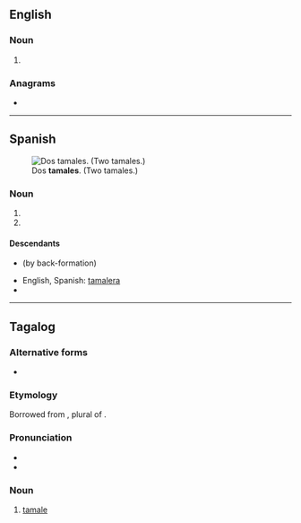 ==English==

===Noun===
{{head|en|noun form}}

# {{plural of|en|tamale}}

===Anagrams===
* {{anagrams|en|a=aaelmst|malates|maltase}}

----

==Spanish==
[[File:Tamales.jpg|thumb|Dos '''tamales'''. (Two tamales.)]]

===Noun===
{{head|es|noun form|g=m-p}}

# {{plural of|es|tamal}}
# {{noun form of|es|tamale||p}}

====Descendants====
* {{desc|en|tamales|tamale}} (by back-formation)
* English, Spanish: [[tamalera]]
* {{desc|es|tamaleada}}

----

==Tagalog==

===Alternative forms===
* {{alter|tl|tamalis}}

===Etymology===
Borrowed from {{bor|tl|es|tamales}}, plural of {{m|es|tamal||tamale}}.

===Pronunciation===
* {{hyph|tl|ta|ma|les}}
* {{tl-IPA}}

===Noun===
{{tl-noun}}

# [[tamale]] {{gl|Mexican dish}}